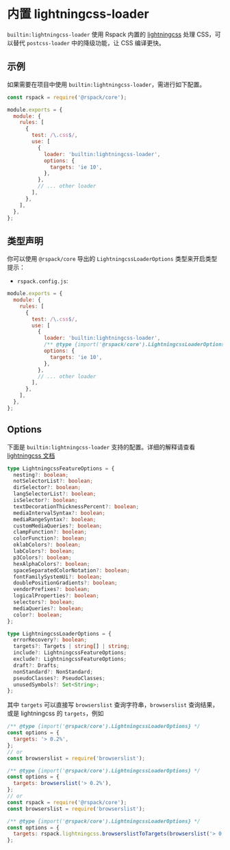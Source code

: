 
# 内置 lightningcss-loader

<ApiMeta addedVersion="1.0.0" />

`builtin:lightningcss-loader` 使用 Rspack 内置的 [lightningcss](https://github.com/parcel-bundler/lightningcss) 处理 CSS，可以替代 `postcss-loader` 中的降级功能，让 CSS 编译更快。

## 示例

如果需要在项目中使用 `builtin:lightningcss-loader`，需进行如下配置。

```js
const rspack = require('@rspack/core');

module.exports = {
  module: {
    rules: [
      {
        test: /\.css$/,
        use: [
          {
            loader: 'builtin:lightningcss-loader',
            options: {
              targets: 'ie 10',
            },
          },
          // ... other loader
        ],
      },
    ],
  },
};
```

## 类型声明

你可以使用 `@rspack/core` 导出的 `LightningcssLoaderOptions` 类型来开启类型提示：

- `rspack.config.js`:

```js
module.exports = {
  module: {
    rules: [
      {
        test: /\.css$/,
        use: [
          {
            loader: 'builtin:lightningcss-loader',
            /** @type {import('@rspack/core').LightningcssLoaderOptions} */
            options: {
              targets: 'ie 10',
            },
          },
          // ... other loader
        ],
      },
    ],
  },
};
```

## Options

下面是 `builtin:lightningcss-loader` 支持的配置。详细的解释请查看 [lightningcss 文档](https://lightningcss.dev/transpilation.html)

```ts
type LightningcssFeatureOptions = {
  nesting?: boolean;
  notSelectorList?: boolean;
  dirSelector?: boolean;
  langSelectorList?: boolean;
  isSelector?: boolean;
  textDecorationThicknessPercent?: boolean;
  mediaIntervalSyntax?: boolean;
  mediaRangeSyntax?: boolean;
  customMediaQueries?: boolean;
  clampFunction?: boolean;
  colorFunction?: boolean;
  oklabColors?: boolean;
  labColors?: boolean;
  p3Colors?: boolean;
  hexAlphaColors?: boolean;
  spaceSeparatedColorNotation?: boolean;
  fontFamilySystemUi?: boolean;
  doublePositionGradients?: boolean;
  vendorPrefixes?: boolean;
  logicalProperties?: boolean;
  selectors?: boolean;
  mediaQueries?: boolean;
  color?: boolean;
};

type LightningcssLoaderOptions = {
  errorRecovery?: boolean;
  targets?: Targets | string[] | string;
  include?: LightningcssFeatureOptions;
  exclude?: LightningcssFeatureOptions;
  draft?: Drafts;
  nonStandard?: NonStandard;
  pseudoClasses?: PseudoClasses;
  unusedSymbols?: Set<String>;
};
```

其中 `targets` 可以直接写 `browserslist` 查询字符串，`browserslist` 查询结果，或是 lightningcss 的 `targets`，例如

```js
/** @type {import('@rspack/core').LightningcssLoaderOptions} */
const options = {
  targets: '> 0.2%',
};
// or
const browserslist = require('browserslist');

/** @type {import('@rspack/core').LightningcssLoaderOptions} */
const options = {
  targets: browserslist('> 0.2%'),
};
// or
const rspack = require('@rspack/core');
const browserslist = require('browserslist');

/** @type {import('@rspack/core').LightningcssLoaderOptions} */
const options = {
  targets: rspack.lightningcss.browserslistToTargets(browserslist('> 0.2%')),
};
```

